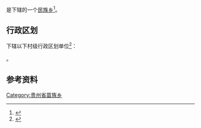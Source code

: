 {{中国乡级行政区|52/03/21/201/000}}

'''{{PAGENAMEBASE}}'''是{{PRC admin/fullname|52/03/21/201/000|3}}下辖的一个[[民族乡|民族乡]]<ref>{{PRC admin/ref sgc|{{PRC admin/parent|52/03/21/201/000}}}}</ref>。

== 行政区划 ==
{{PAGENAMEBASE}}下辖以下村级行政区划单位<ref>{{PRC admin/ref sgc|52/03/21/201/000}}</ref>：

{{PRC admin/children|52/03/21/201/000}}。

== 参考资料 ==
{{reflist}}

{{贵州行政区划小作品}}
{{PRC admin/navcat|52/03/21/201/000}}
[[Category:贵州省苗族乡|Category:贵州省苗族乡]]